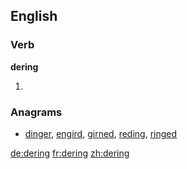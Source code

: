 ==English==

===Verb===
'''dering'''

# {{present participle of|[[dere]]}}

===Anagrams===
* [[dinger#English|dinger]], [[engird#English|engird]], [[girned#English|girned]], [[reding#English|reding]], [[ringed#English|ringed]]

[[de:dering]]
[[fr:dering]]
[[zh:dering]]